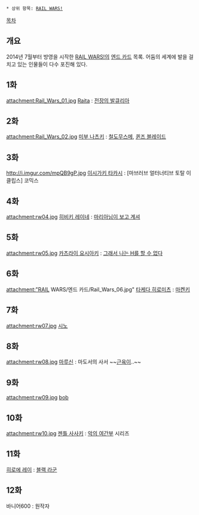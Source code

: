  * 상위 항목: [[RAIL WARS!]]

[[목차]]

== 개요 ==
2014년 7월부터 방영을 시작한 [[RAIL WARS!]]의 [[엔드 카드]] 목록. 어둠의 세계에 발을 걸치고 있는 인물들이 다수 포진해 있다.

== 1화 ==
attachment:Rail_Wars_01.jpg
[[라이타|Raita]] : [[전장의 발큐리아]]

== 2화 ==
attachment:Rail_Wars_02.jpg
[[미부 나츠키]] : [[철도무스메]], [[퀸즈 블레이드]]

== 3화 ==
http://i.imgur.com/mpQB9gP.jpg
[[이시가키 타카시]] : [마브러브 얼터너티브 토탈 이클립스] 코믹스

== 4화 ==
attachment:rw04.jpg
[[히비키 레이네]] : [[마리아님이 보고 계셔]]

== 5화 ==
attachment:rw05.jpg
[[카츠라이 요시아키]] : [[그래서 나는 H를 할 수 없다]]

== 6화 ==
attachment:"RAIL WARS/엔드 카드/Rail_Wars_06.jpg"
[[타케다 히로미츠]] : [[마켄키]]

== 7화 ==
attachment:rw07.jpg
[[시노]]

== 8화 ==
attachment:rw08.jpg
[[마루신]] : 마도서의 사서
~~[[마초맨|근육이]]..~~
== 9화 ==
attachment:rw09.jpg
[[bob]]

== 10화 ==
attachment:rw10.jpg
[[젠틀 사사키]] : [[악의 여간부]] 시리즈

== 11화 ==
[[히로에 레이]] : [[블랙 라군]]

== 12화 ==
바니어600 : 원작자
